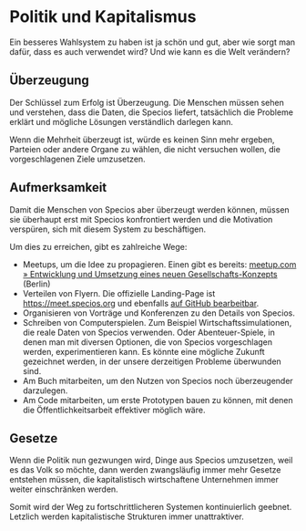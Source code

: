 # Politik und Kapitalismus {#sec-implementation-politics}

Ein besseres Wahlsystem zu haben ist ja schön und gut,
aber wie sorgt man dafür, dass es auch verwendet wird?
Und wie kann es die Welt verändern?

## Überzeugung

Der Schlüssel zum Erfolg ist Überzeugung.
Die Menschen müssen sehen und verstehen, dass die Daten, die Specios liefert,
tatsächlich die Probleme erklärt und mögliche Lösungen verständlich darlegen kann.

Wenn die Mehrheit überzeugt ist, würde es keinen Sinn mehr ergeben,
Parteien oder andere Organe zu wählen,
die nicht versuchen wollen, die vorgeschlagenen Ziele umzusetzen.

## Aufmerksamkeit

Damit die Menschen von Specios aber überzeugt werden können,
müssen sie überhaupt erst mit Specios konfrontiert werden und die Motivation verspüren,
sich mit diesem System zu beschäftigen.

Um dies zu erreichen, gibt es zahlreiche Wege:

- Meetups, um die Idee zu propagieren. Einen gibt es bereits:
    [meetup.com » Entwicklung und Umsetzung eines neuen Gesellschafts-Konzepts](https://www.meetup.com/de-DE/enwticklung-und-umsetzung-eines-neuen-gesellschafts-konzepts/)
    (Berlin)
- Verteilen von Flyern. 
    Die offizielle Landing-Page ist [https://meet.specios.org](https://meet.specios.org)
    und ebenfalls [auf GitHub bearbeitbar](https://github.com/specios/landing-page/edit/main/index.html).
- Organisieren von Vorträge und Konferenzen zu den Details von Specios.
- Schreiben von Computerspielen. Zum Beispiel Wirtschaftssimulationen, 
    die reale Daten von Specios verwenden.
    Oder Abenteuer-Spiele, in denen man mit diversen Optionen, 
    die von Specios vorgeschlagen werden, experimentieren kann.
    Es könnte eine mögliche Zukunft gezeichnet werden,
    in der unsere derzeitigen Probleme überwunden sind.
- Am Buch mitarbeiten, um den Nutzen von Specios noch überzeugender darzulegen.
- Am Code mitarbeiten, um erste Prototypen bauen zu können,
    mit denen die Öffentlichkeitsarbeit effektiver möglich wäre.

## Gesetze

Wenn die Politik nun gezwungen wird, Dinge aus Specios umzusetzen, weil es das Volk so möchte,
dann werden zwangsläufig immer mehr Gesetze entstehen müssen,
die kapitalistisch wirtschaftene Unternehmen immer weiter einschränken werden.

Somit wird der Weg zu fortschrittlicheren Systemen kontinuierlich geebnet.
Letzlich werden kapitalistische Strukturen immer unattraktiver.